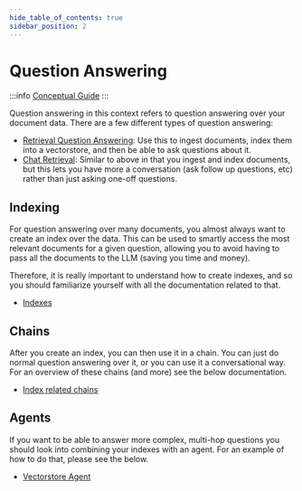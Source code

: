 ```yaml
---
hide_table_of_contents: true
sidebar_position: 2
---
```


# Question Answering

:::info
[Conceptual Guide](https://docs.langchain.com/docs/use-cases/qa-docs)
:::

Question answering in this context refers to question answering over your document data.
There are a few different types of question answering:

- [Retrieval Question Answering](../modules/chains/index_related_chains/retrieval_qa): Use this to ingest documents, index them into a vectorstore, and then be able to ask questions about it.
- [Chat Retrieval](../modules/chains/index_related_chains/conversational_retrieval): Similar to above in that you ingest and index documents, but this lets you have more a conversation (ask follow up questions, etc) rather than just asking one-off questions.

## Indexing

For question answering over many documents, you almost always want to create an index over the data.
This can be used to smartly access the most relevant documents for a given question, allowing you to avoid having to pass all the documents to the LLM (saving you time and money).

Therefore, it is really important to understand how to create indexes, and so you should familiarize yourself with all the documentation related to that.

- [Indexes](../modules/indexes/index.mdx)

## Chains

After you create an index, you can then use it in a chain.
You can just do normal question answering over it, or you can use it a conversational way.
For an overview of these chains (and more) see the below documentation.

- [Index related chains](../modules/chains/index_related_chains/index.mdx)

## Agents

If you want to be able to answer more complex, multi-hop questions you should look into combining your indexes with an agent.
For an example of how to do that, please see the below.

- [Vectorstore Agent](../modules/agents/toolkits/vectorstore.md)
